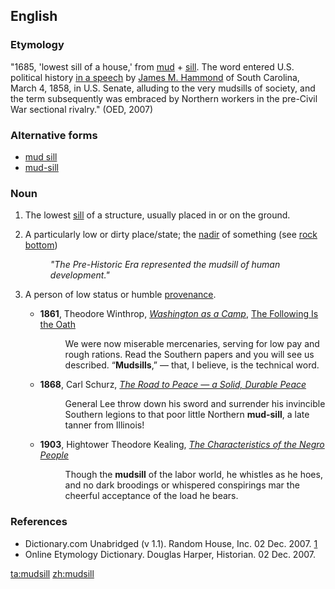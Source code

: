 ==English==

===Etymology===
"1685, 'lowest sill of a house,' from [[mud]] + [[sill]]. The word entered U.S. political history [[s:The 'Mudsill' Theory|in a speech]] by [[w:James Henry Hammond|James M. Hammond]] of South Carolina, March 4, 1858, in U.S. Senate, alluding to the very mudsills of society, and the term subsequently was embraced by Northern workers in the pre-Civil War sectional rivalry." (OED, 2007)

===Alternative forms===
* [[mud sill]]
* [[mud-sill]]

===Noun===
{{en-noun}}

# The lowest [[sill]] of a structure, usually placed in or on the ground.
# {{context|figuratively|lang=en}} A particularly low or dirty place/state; the [[nadir]] of something (see [[rock bottom]])
#: ''"The Pre-Historic Era represented the mudsill of human development."''
# {{context|dated|lang=en}} A person of low status or humble [[provenance]].
#*'''1861''', Theodore Winthrop, ''[[s:Washington as a Camp|Washington as a Camp]]'', [[s:Washington as a Camp/The Following Is the Oath|The Following Is the Oath]]
#*:We were now miserable mercenaries, serving for low pay and rough rations. Read the Southern papers and you will see us described. “'''Mudsills''',” — that, I believe, is the technical word.
#*'''1868''', Carl Schurz, ''[[s:The Road to Peace — a Solid, Durable Peace|The Road to Peace — a Solid, Durable Peace]]''
#*:General Lee throw down his sword and surrender his invincible Southern legions to that poor little Northern '''mud-sill''', a late tanner from Illinois!
#*'''1903''', Hightower Theodore Kealing, ''[[s:The Characteristics of the Negro People|The Characteristics of the Negro People]]''
#*:Though the '''mudsill''' of the labor world, he whistles as he hoes, and no dark broodings or whispered conspirings mar the cheerful acceptance of the load he bears.

===References===
* Dictionary.com Unabridged (v 1.1). Random House, Inc. 02 Dec. 2007. [http://dictionary.reference.com/browse/mudsill]
* Online Etymology Dictionary. Douglas Harper, Historian. 02 Dec. 2007.

[[ta:mudsill]]
[[zh:mudsill]]